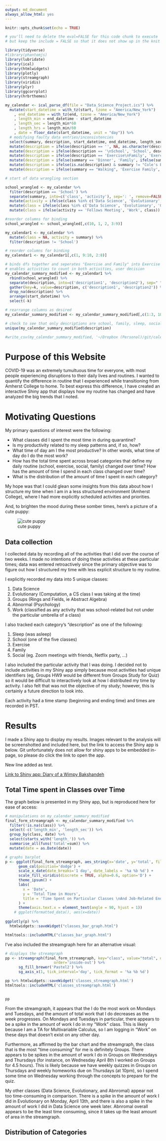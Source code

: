 ```yaml
---
output: md_document
always_allow_html: yes
---
```


```r
knitr::opts_chunk$set(echo = TRUE)
```


```r
# you'll need to delete the eval=FALSE for this code chunk to execute
# but keep the include = FALSE so that it does not show up in the knit file (on the webpage)

library(tidyverse)
#library(phantomjs)
library(lubridate)
library(ical)
library(htmlwidgets)
library(plotly)
library(streamgraph)
library(viridis)
library(plyr)
library(ggcorrplot)
library(hrbrthemes)

my_calendar <- ical_parse_df(file = "Data_Science_Project.ics") %>%
  mutate(start_datetime = with_tz(start, tzone = "America/New_York")
    , end_datetime = with_tz(end, tzone = "America/New_York")
    , length_min = end_datetime - start_datetime
    , length_sec = length_min*60
    , length_hrs = length_min/60
    , date = floor_date(start_datetime, unit = "day")) %>%
  # modifying faulty data entries/inconsistencies
  select(summary, description, start_datetime, end_datetime, length_sec, length_min, length_hrs, date) %>%
  mutate(description = ifelse(description == '', NA, as.character(description))) %>%
  mutate(description = ifelse(description == '\nSchool', 'School', description)) %>%
  mutate(description = ifelse(description == 'Exercise\nFamily', 'Exercise Family', description)) %>%
  mutate(description = ifelse(summary == 'Dinner', 'Family', ifelse(summary == 'Sleep', 'Sleep', description))) %>%
  mutate(description = ifelse(is.na(description) & summary != "Cole's Birthday", 'School', description)) %>%
  mutate(description = ifelse(summary == "Walking", 'Exercise Family', description))
```

```r
# start of data wrangling section

school_wrangled <- my_calendar %>%
  filter(description == 'School') %>%
  separate(summary, into=c('class', 'activity'), sep=': ', remove=FALSE) %>%
  mutate(activity = ifelse(class %in% c('Data Science', 'Evolutionary', 'Groups', 'Abnormal', 'Work'), activity, class)) %>%
  mutate(class = ifelse(class %in% c('Data Science', 'Evolutionary', 'Groups', 'Abnormal', 'Work'), class, NA)) %>%
  mutate(class = ifelse(activity == 'Fellows Meeting', 'Work', class))

#reorder columns for binding
school_wrangled <- school_wrangled[,c(10, 1, 2, 3:9)]

my_calendar1 <- my_calendar %>%
  mutate(class = NA, activity = summary) %>%
  filter(description != 'School')

# reorder columns for binding
my_calendar1 <- my_calendar1[,c(1, 9:10, 2:8)]

# binds dfs together and seperates "Exercise and Family" into Exercise and Family
# enables activities to count in both activities, user decision
my_calendar_summary_modified <- my_calendar1 %>%
  rbind(school_wrangled) %>%
  separate(description, into=c('description1', 'description2'), sep=" ") %>%
  gather(key=k, value=description, c('description1', 'description2')) %>%
  drop_na(description) %>%
  arrange(start_datetime) %>%
  select(-k)

# rearrange columns as desired
my_calendar_summary_modified <- my_calendar_summary_modified[,c(1:3, 10, 4:9)]

# check to see that only descriptions are school, family, sleep, social
unique(my_calendar_summary_modified$description)

#write_csv(my_calendar_summary_modified, '~/Dropbox (Personal)/git/calendar-project/my_calendar_summary.csv')
```

# Purpose of this Website

COVID-19 was an extremely tumultuous time for everyone, with most people experiencing disruptions to their daily lives and routines. I wanted to quantify the difference in routine that I experienced while transitioning from Amherst College to home. To best express this difference, I have created an interactive Shiny app that displays how my routine has changed and have analyzed the big trends that I noted.

# Motivating Questions

My primary questions of interest were the following:

- What classes did I spent the most time in during quarantine?
- Is my productivity related to my sleep patterns and, if so, how?
- What time of day am I the most productive? In other words, what time of day do I do the most work?
- How has the total time spent across broad categories that define my daily routine (school, exercise, social, family) changed over time? How has the amount of time I spend in each class changed over time?
- What is the distribution of the amount of time I spent in each category?

My hope was that I could glean some insights from this data about how I structure my time when I am in a less structured environment (Amherst College), where I had more explicitly scheduled activities and priorities.

And, to brighten the mood during these somber times, here's a picture of a cute puppy:

![cute puppy](./img/cute_puppy.png)

## Data collection

I collected data by recording all of the activities that I did over the course of two weeks. I made no intentions of doing these activities at these particular times; data was entered retroactively since the primary objective was to figure out how I structured my time with less explicit structure to my routine.

I explicitly recorded my data into 5 unique classes:

1. Data Science
2. Evolutionary (Computation, a CS class I was taking at the time)
3. Groups (Rings and Fields, ie Abstract Algebra)
4. Abnormal (Psychology)
5. Work (classified as any activity that was school-related but not under the particular umbrella of a class)

I also tracked each category's "description" as one of the following:

1. Sleep (was asleep)
2. School (one of the five classes)
3. Exercise
4. Family
5. Social (eg. Zoom meetings with friends, Netflix party, ...)

I also included the particular activity that I was doing. I decided not to include activities in my Shiny app simply because most activities had unique identifiers (eg, Groups HW9 would be different from Groups Study for Quiz) so it would be difficult to interactively look at how I distributed my time by activity. I also felt that was not the objective of my study; however, this is certainly a future direction to look into.

Each activity had a time stamp (beginning and ending time) and times are recorded in PST.

# Results

I made a Shiny app to display my results. Images relevant to the analysis will be screenshotted and included here, but the link to access the Shiny app is below. Git unfortunately does not allow for shiny apps to be embedded in-page, so please do click the link to open the app.

New line added as test.

[Link to Shiny app: Diary of a Wimpy Bakshandeh](https://michaelbakshandeh.shinyapps.io/calendar-project/)

## Total Time spent in Classes over Time

The graph below is presented in my Shiny app, but is reproduced here for ease of access:

```r

# manipulations on my_calendar_summary_modified
final_form_streamgraph <- my_calendar_summary_modified %>%
  filter(!is.na(class)) %>%
  select(-c('length_min', 'length_sec')) %>%
  group_by(class, date) %>%
  select(starts_with('length_')) %>%
  summarise_all(funs('total'=sum)) %>%
  mutate(date = as.Date(date))

# graphs barplot
p <- ggplot(final_form_streamgraph, aes_string(x='date', y='total', fill='class')) +
      geom_col(position='dodge') +
      scale_x_date(date_breaks='1 day', date_labels = '%a %b %d') +
      scale_fill_viridis(discrete = TRUE, alpha=0.6, option='D') +
      theme_ipsum() +
      labs(
        x = 'Date',
        y = 'Total Time in Hours',
        title = 'Time Spent on Particular Classes \nAnd Job-Related Endeavors'
      ) +
      theme(axis.text.x = element_text(angle = 90, hjust = 1))
    # ggplot(formatted_data(), aes(x=date))
      
ggplotly(p) %>%
  htmlwidgets::saveWidget("classes_bar_graph.html")

htmltools::includeHTML("classes_bar_graph.html")
```

I've also included the streamgraph here for an alternative visual:

```r
# displays the streamgraph
pp <- streamgraph(final_form_streamgraph, key="class", value="total", date="date", interpolate='cardinal', 
                      order='inside-out') %>%
      sg_fill_brewer('Pastel2') %>%
      sg_axis_x(1, tick_interval='day', tick_format = '%a %b %d')

pp %>% htmlwidgets::saveWidget('classes_streamgraph.html')
htmltools::includeHTML('classes_streamgraph.html')
  

pp
```

From the streamgraph, it appears that the I do the most work on Mondays and Tuesdays, and the amount of total work that I do decreases as the week progresses. On Mondays and Tuesdays in particular, there appears to be a spike in the amount of work I do in my "Work" class. This is likely because I am a TA for Multivariable Calculus, so I am logging in "Work" on these days that doesn't exist on any other day.

Furthermore, as affirmed by the bar chart and the streamgraph, the class that is the most "time consuming" for me is definitely Groups. There appears to be spikes in the amount of work I do in Groups on Wednesdays and Thursdays (for instance, on Wednesday April 8th I worked on Groups for 4.5 hours). This is likely because we have weekly quizzes in Groups on Thursdays and weekly homeworks due on Thursdays (at 10pm), so I spend some time on Wednesday working through the concepts to prepare for the quiz.

My other classes (Data Science, Evolutionary, and Abnromal) appear not too time-consuming in comparison. There is a spike in the amount of work I did in Evolutionary on Monday, April 13th, and there is also a spike in the amount of work I did in Data Science one week later. Abnromal overall appears to be the least time consuming, since it takes up the least amount of area in the streamgraph.

## Distribution of Categories





